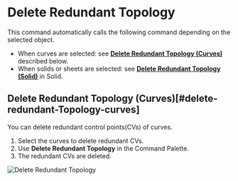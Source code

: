 
<Reference shortcut="" command="Delete Redundant Topology" button="" />

# Delete Redundant Topology

This command automatically calls the following command depending on the selected object.
- When curves are selected: see [**Delete Redundant Topology (Curves)**](#delete-redundant-Topology-curves) described below.
- When solids or sheets are selected: see [**Delete Redundant Topology (Solid)**](../solid/delete-redundant-Topology#delete-redundant-Topology-solid) in Solid.

## Delete Redundant Topology (Curves)[#delete-redundant-Topology-curves]

You can delete redundant control points(CVs) of curves.

1. Select the curves to delete redundant CVs.
2. Use **Delete Redundant Topology** in the Command Palette.
3. The redundant CVs are deleted.

![Delete Redundant Topology](/img/delete-redundant-topology.gif)